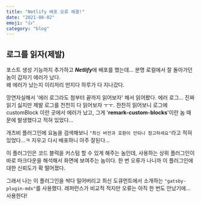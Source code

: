 ```yaml
---
title: "Netlify 배포 오류 해결!"
date: "2021-08-02"
emoji: "👍"
category: "blog"
---
```


## 로그를 읽자(제발)
포스트 생성 기능까지 추가하고 ***Netlify***에 배포를 했는데... 분명 로컬에서 잘 돌아가던 놈이 갑자기 에러가 났다.  
왜 에러가 났는지 이리저리 만지다 하루가 다 지나갔다.

망연자실해서 '에러 로그라도 첨부터 끝까지 읽어보자' 해서 읽어봤다. 에러 로그... 진짜 읽기 싫지만 제발 로그를 천천히 다 읽어보자 ㅜㅜ. 
찬찬히 읽어보니 로그에 customBlock 이란 곳에서 에러가 났고, 그게 '**remark-custom-blocks**'이란 놈 때문에 발생했다고 적혀 있었다...

개츠비 플러그인에 요놈을 검색해보니 `"최신 버전과 호환이 안되니 참고하세요"`라고 적혀있었다...ㅋ 지우고 다시 배포하니 아주 잘된다...  

이 플러그인은 코드 블럭을 커스텀 할 수 있게 해주는 놈인데, 사용하는 상위 플러그인이 바로 마크다운을 해석해서 화면에 보여주는 놈이다. 한 번 오류가 나니까 이 플러그인에 대한 신뢰도가 확 떨어졌다.  

그래서 나는 이 플러그인을 싹다 밀어버리고 최신 도큐먼트에서 소개하는 `"gatsby-plugin-mdx"`를 사용했다. 레퍼런스가 비교적 적지만 오류는 아직 한 번도 안났기에... 사용한다!
